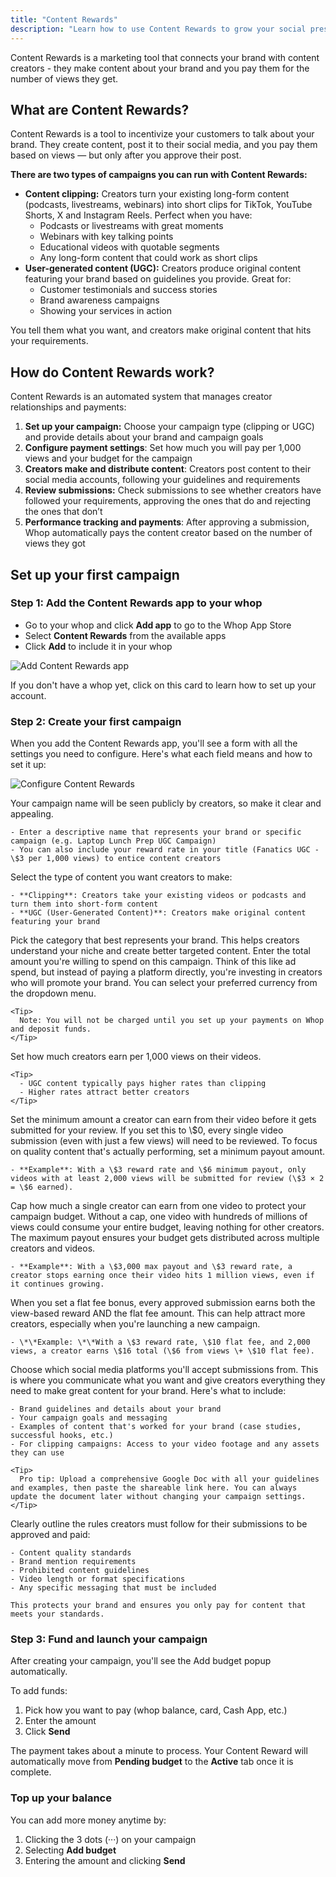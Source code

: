 ```yaml
---
title: "Content Rewards"
description: "Learn how to use Content Rewards to grow your social presence "
---
```


Content Rewards is a marketing tool that connects your brand with content creators - they make content about your brand and you pay them for the number of views they get.

## What are Content Rewards?

Content Rewards is a tool to incentivize your customers to talk about your brand. They create content, post it to their social media, and you pay them based on views — but only after you approve their post.

**There are two types of campaigns you can run with Content Rewards:**

- **Content clipping:** Creators turn your existing long-form content (podcasts, livestreams, webinars) into short clips for TikTok, YouTube Shorts, X and Instagram Reels. Perfect when you have:
  - Podcasts or livestreams with great moments
  - Webinars with key talking points
  - Educational videos with quotable segments
  - Any long-form content that could work as short clips
- **User-generated content (UGC):** Creators produce original content featuring your brand based on guidelines you provide. Great for:
  - Customer testimonials and success stories
  - Brand awareness campaigns
  - Showing your services in action

You tell them what you want, and creators make original content that hits your requirements.

## How do Content Rewards work?

Content Rewards is an automated system that manages creator relationships and payments:

1. **Set up your campaign:** Choose your campaign type (clipping or UGC) and provide details about your brand and campaign goals
2. **Configure payment settings**: Set how much you will pay per 1,000 views and your budget for the campaign
3. **Creators make and distribute content**: Creators post content to their social media accounts, following your guidelines and requirements
4. **Review submissions:** Check submissions to see whether creators have followed your requirements, approving the ones that do and rejecting the ones that don’t
5. **Performance tracking and payments**: After approving a submission, Whop automatically pays the content creator based on the number of views they got

## Set up your first campaign

### Step 1: Add the Content Rewards app to your whop

- Go to your whop and click **Add app** to go to the Whop App Store
- Select **Content Rewards** from the available apps
- Click **Add** to include it in your whop

![Add Content Rewards app](/apps/docs/how-to-videos/setupcontentrewards.gif)

<Card title="Create your whop" icon="sparkles" href="https://private-docs.mintlify.app/create-account">
  If you don't have a whop yet, click on this card to learn how to set up your account.
</Card>

### Step 2: Create your first campaign

When you add the Content Rewards app, you'll see a form with all the settings you need to configure. Here's what each field means and how to set it up:

![Configure Content Rewards](/apps/docs/images/croptions1.png)

<Steps>
  <Step title="Campaign name">
    Your campaign name will be seen publicly by creators, so make it clear and appealing.

    - Enter a descriptive name that represents your brand or specific campaign (e.g. Laptop Lunch Prep UGC Campaign)
    - You can also include your reward rate in your title (Fanatics UGC - \$3 per 1,000 views) to entice content creators
  </Step>
  <Step title="Campaign type">
    Select the type of content you want creators to make:

    - **Clipping**: Creators take your existing videos or podcasts and turn them into short-form content
    - **UGC (User-Generated Content)**: Creators make original content featuring your brand
  </Step>
  <Step title="Brand category">
    Pick the category that best represents your brand. This helps creators understand your niche and create better targeted content.
  </Step>
  <Step title="Campaign budget">
    Enter the total amount you're willing to spend on this campaign. Think of this like ad spend, but instead of paying a platform directly, you're investing in creators who will promote your brand. You can select your preferred currency from the dropdown menu.

    <Tip>
      Note: You will not be charged until you set up your payments on Whop and deposit funds.
    </Tip>
  </Step>
  <Step title="Reward rate">
    Set how much creators earn per 1,000 views on their videos.

    <Tip>
      - UGC content typically pays higher rates than clipping
      - Higher rates attract better creators
    </Tip>
  </Step>
  <Step title="Minimum payout">
    Set the minimum amount a creator can earn from their video before it gets submitted for your review. If you set this to \$0, every single video submission (even with just a few views) will need to be reviewed. To focus on quality content that's actually performing, set a minimum payout amount.

    - **Example**: With a \$3 reward rate and \$6 minimum payout, only videos with at least 2,000 views will be submitted for review (\$3 × 2 = \$6 earned).
  </Step>
  <Step title="Maximum payout">
    Cap how much a single creator can earn from one video to protect your campaign budget. Without a cap, one video with hundreds of millions of views could consume your entire budget, leaving nothing for other creators. The maximum payout ensures your budget gets distributed across multiple creators and videos.

    - **Example**: With a \$3,000 max payout and \$3 reward rate, a creator stops earning once their video hits 1 million views, even if it continues growing.
  </Step>
  <Step title="Flat fee bonus (optional)">
    When you set a flat fee bonus, every approved submission earns both the view-based reward AND the flat fee amount. This can help attract more creators, especially when you're launching a new campaign.

    - \*\*Example: \*\*With a \$3 reward rate, \$10 flat fee, and 2,000 views, a creator earns \$16 total (\$6 from views \+ \$10 flat fee).
  </Step>
  <Step title="Platform selection">
    Choose which social media platforms you'll accept submissions from.
  </Step>
  <Step title="Available content">
    This is where you communicate what you want and give creators everything they need to make great content for your brand. Here's what to include:

    - Brand guidelines and details about your brand
    - Your campaign goals and messaging
    - Examples of content that's worked for your brand (case studies, successful hooks, etc.)
    - For clipping campaigns: Access to your video footage and any assets they can use

    <Tip>
      Pro tip: Upload a comprehensive Google Doc with all your guidelines and examples, then paste the shareable link here. You can always update the document later without changing your campaign settings.
    </Tip>
  </Step>
  <Step title="Requirements">
    Clearly outline the rules creators must follow for their submissions to be approved and paid:

    - Content quality standards
    - Brand mention requirements
    - Prohibited content guidelines
    - Video length or format specifications
    - Any specific messaging that must be included

    This protects your brand and ensures you only pay for content that meets your standards.
  </Step>
</Steps>

### Step 3: Fund and launch your campaign

After creating your campaign, you'll see the Add budget popup automatically.

To add funds:

1. Pick how you want to pay (whop balance, card, Cash App, etc.)
2. Enter the amount
3. Click **Send**

The payment takes about a minute to process. Your Content Reward will automatically move from **Pending budget** to the **Active** tab once it is complete.

### **Top up your balance**

You can add more money anytime by:

1. Clicking the 3 dots (···) on your campaign
2. Selecting **Add budget**
3. Entering the amount and clicking **Send**